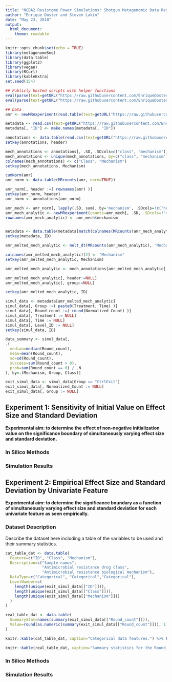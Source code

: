 ```yaml
---
title: "NCBA2 Resistome Power Simulations: Shotgun Metagenomic Data Results"
author: "Enrique Doster and Steven Lakin"
date: "May 23, 2018"
output: 
  html_document: 
    theme: readable
---
```


```r
knitr::opts_chunk$set(echo = TRUE)
library(metagenomeSeq)
library(data.table)
library(ggplot2)
library(vegan)
library(RCurl)
library(kableExtra)
set.seed(154)

## Publicly hosted scripts with helper functions
eval(parse(text=getURL("https://raw.githubusercontent.com/EnriqueDoster/meg_resistome_power_calculation/master/scripts/data_simulation_functions.R", ssl.verifypeer=FALSE)))
eval(parse(text=getURL("https://raw.githubusercontent.com/EnriqueDoster/meg_resistome_power_calculation/master/scripts/meg_utility_functions.R", ssl.verifypeer=FALSE)))

## Data
amr <- newMRexperiment(read.table(text=getURL("https://raw.githubusercontent.com/EnriqueDoster/meg_resistome_power_calculation/master/NCBA2_AMR_analytic_matrix.csv"), header=TRUE, row.names=1, sep=","))

metadata <- read.csv(text=getURL("https://raw.githubusercontent.com/EnriqueDoster/meg_resistome_power_calculation/master/NCBA2_metadata.csv"), header=TRUE)
metadata[, "ID"] <- make.names(metadata[, "ID"])

annotations <- data.table(read.csv(text=getURL("https://raw.githubusercontent.com/EnriqueDoster/meg_resistome_power_calculation/master/megaresbio_annotations_v1.01.csv"), header=TRUE))
setkey(annotations, header)

mech_annotations <- annotations[, .SD, .SDcols=c("class", "mechanism")]
mech_annotations <- unique(mech_annotations, by=c("class", "mechanism"))
colnames(mech_annotations) <- c("Class", "Mechanism")
setkey(mech_annotations, Mechanism)

cumNorm(amr)
amr_norm <- data.table(MRcounts(amr, norm=TRUE))

amr_norm[, header :=( rownames(amr) )]
setkey(amr_norm, header)
amr_norm <- annotations[amr_norm]

amr_mech <- amr_norm[, lapply(.SD, sum), by='mechanism', .SDcols=!c('header', 'class', 'group')]
amr_mech_analytic <- newMRexperiment(counts=amr_mech[, .SD, .SDcols=!'mechanism'])
rownames(amr_mech_analytic) <- amr_mech$mechanism


metadata <- data.table(metadata[match(colnames(MRcounts(amr_mech_analytic)), metadata[, "ID"]), ])
setkey(metadata, ID)

amr_melted_mech_analytic <- melt_dt(MRcounts(amr_mech_analytic), 'Mechanism')

colnames(amr_melted_mech_analytic)[2] <- "Mechanism"
setkey(amr_melted_mech_analytic, Mechanism)

amr_melted_mech_analytic <- mech_annotations[amr_melted_mech_analytic]

amr_melted_mech_analytic[, header:=NULL]
amr_melted_mech_analytic[, group:=NULL]

setkey(amr_melted_mech_analytic, ID)

simul_data <- metadata[amr_melted_mech_analytic]
simul_data[, Group :=( paste0(Treatment, Time) )]
simul_data[, Round_count :=( round(Normalized_Count) )]
simul_data[, Treatment := NULL]
simul_data[, Time := NULL]
simul_data[, Level_ID := NULL]
setkey(simul_data, ID)

data_summary <- simul_data[,
.(
  median=median(Round_count),
  mean=mean(Round_count),
  sd=sd(Round_count),
  success=sum(Round_count > 0),
  prob=sum(Round_count == 0) / .N
), by=.(Mechanism, Group, Class)]

exit_simul_data <- simul_data[Group == "CtrlExit"]
exit_simul_data[, Normalized_Count := NULL]
exit_simul_data[, Group := NULL]
```


## Experiment 1: Sensitivity of Initial Value on Effect Size and Standard Deviation

**Experimental aim: to determine the effect of non-negative initialization value on the significance boundary of simultaneously varying effect size and standard deviation.**

### In Silico Methods

### Simulation Results


## Experiment 2: Empirical Effect Size and Standard Deviation by Univariate Feature

**Experimental aim: to determine the significance boundary as a function of simultaneously varying effect size and standard deviation for each univariate feature as seen empirically.**

### Dataset Description

Describe the dataset here including a table of the variables to be used and their summary statistics.

```r
cat_table_dat <- data.table(
  Feature=c("ID", "Class", "Mechanism"),
  Description=c("Sample names",
                "Antimicrobial resistance drug class",
                "Antimicrobial resistance biological mechanism"),
  DataType=c("Categorical", "Categorical","Categorical"),
  LevelNumber=c(
    length(unique(exit_simul_data[["ID"]])),
    length(unique(exit_simul_data[["Class"]])),
    length(unique(exit_simul_data[["Mechanism"]]))
  )
)

real_table_dat <- data.table(
  SummaryStat=names(summary(exit_simul_data[["Round_count"]])),
  Value=round(as.numeric(summary(exit_simul_data[["Round_count"]])), 1)
)

knitr::kable(cat_table_dat, caption="Categorical data features.") %>% kable_styling(full_width=FALSE)

knitr::kable(real_table_dat, caption="Summary statistics for the Round_count data feature") %>% kable_styling(full_width=FALSE)
```

### In Silico Methods

### Simulation Results






